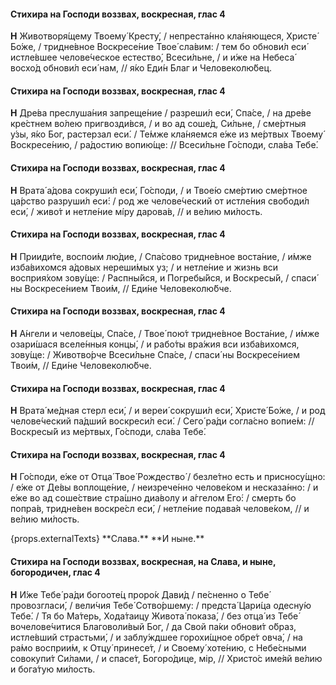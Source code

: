 #### Стихира на Господи воззвах, воскресная, глас 4

**Н** Животворя́щему Твоему́ Кресту́, / непреста́нно кла́няющеся, Христе́ Бо́же, / тридне́вное Воскресе́ние Твое́ сла́вим: / тем бо обнови́л еси́ истле́вшее челове́ческое естество́, Всеси́льне, / и и́же на Небеса́ восхо́д обнови́л еси́ нам, // я́ко Еди́н Благ и Человеколю́бец.

#### Стихира на Господи воззвах, воскресная, глас 4

**Н** Дре́ва преслуша́ния запреще́ние / разреши́л еси́, Спа́се, / на дре́ве кре́стнем во́лею пригвозди́вся, / и во ад соше́д, Си́льне, / сме́ртныя у́зы, я́ко Бог, растерзал еси́. / Те́мже кла́няемся е́же из ме́ртвых Твоему́ Воскресе́нию, / ра́достию вопию́ще: // Всеси́льне Го́споди, сла́ва Тебе́.

#### Стихира на Господи воззвах, воскресная, глас 4

**Н** Врата́ а́дова сокруши́л еси́, Го́споди, / и Твое́ю сме́ртию сме́ртное ца́рство разруши́л еси́: / род же челове́ческий от истле́ния свободи́л еси́, / живо́т и нетле́ние мíру дарова́в, // и ве́лию ми́лость.

#### Стихира на Господи воззвах, воскресная, глас 4

**Н** Прииди́те, воспои́м лю́дие, / Спа́сово тридне́вное воста́ние, / и́мже изба́вихомся а́довых нереши́мых уз; / и нетле́ние и жизнь вси восприя́хом зову́ще: / Распны́йся, и Погребы́йся, и Воскресы́й, / спаси́ ны Воскресе́нием Твои́м, // Еди́не Человеколю́бче.

#### Стихира на Господи воззвах, воскресная, глас 4

**Н** А́нгели и челове́цы, Спа́се, / Твое́ пою́т тридне́вное Воста́ние, / и́мже озари́шася вселе́нныя концы́, / и рабо́ты вра́жия вси изба́вихомся, зову́ще: / Животво́рче Всеси́льне Спа́се, / спаси́ ны Воскресе́нием Твои́м, // Еди́не Человеколю́бче.

#### Стихира на Господи воззвах, воскресная, глас 4

**Н** Врата́ ме́дная стерл еси́, / и вереи́ сокруши́л еси́, Христе́ Бо́же, / и род челове́ческий па́дший воскреси́л еси́. / Сего́ ра́ди согла́сно вопие́м: // Воскресы́й из ме́ртвых, Го́споди, сла́ва Тебе́.

#### Стихира на Господи воззвах, воскресная, глас 4

**Н** Го́споди, е́же от Отца́ Твое́ Рождество́ / безле́тно есть и присносу́щно: / е́же от Де́вы воплоще́ние, / неизрече́нно челове́ком и несказа́нно: / и е́же во ад соше́ствие стра́шно диа́волу и а́ггелом Его́: / смерть бо попра́в, тридне́вен воскре́сл еси́, / нетле́ние подава́я челове́ком, // и ве́лию ми́лость.

<If condition={props.externalTexts}>
    <Then>
        {props.externalTexts}
    </Then>
    <Else>
        **Слава.**
    </Else>
</If>

<If condition={!props.hasExclusiveEnding}>
**И ныне.**

#### Стихира на Господи воззвах, воскресная, на Слава, и ныне, богородичен, глас 4

**Н** И́же Тебе́ ра́ди богооте́ц проро́к Дави́д / пе́сненно о Тебе́ провозгласи́, / вели́чия Тебе́ Сотво́ршему: / предста́ Цари́ца одесну́ю Тебе́. / Тя бо Ма́терь, Хода́таицу Живота́ показа́, / без отца́ из Тебе́ вочелове́читися Благоволи́вый Бог, / да Свой па́ки обнови́т о́браз, истле́вший страстьми́, / и заблу́ждшее горохи́щное обре́т овча́, / на ра́мо восприи́м, к Отцу́ принесе́т, / и Своему́ хоте́нию, с Небе́сными совокупи́т Си́лами, / и спасе́т, Богоро́дице, мiр, // Христо́с име́яй ве́лию и бога́тую ми́лость.
</If>
